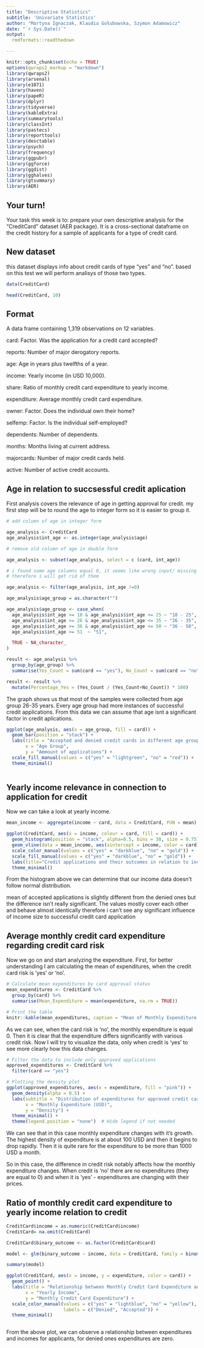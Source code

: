 ```yaml
---
title: "Descriptive Statistics"
subtitle: 'Univariate Statistics'
author: "Martyna Ignaczak, Klaudia Gołubowska, Szymon Adamowicz"
date: "`r Sys.Date()`"
output: 
  rmdformats::readthedown

---
```


```r
knitr::opts_chunk$set(echo = TRUE)
options(qwraps2_markup = "markdown")
library(qwraps2)
library(arsenal)
library(e1071)
library(haven)
library(papeR)
library(dplyr)
library(tidyverse)
library(kableExtra)
library(summarytools)
library(classInt)
library(pastecs)
library(reporttools)
library(desctable)
library(psych)
library(frequency)
library(ggpubr)
library(ggforce)
library(ggdist)
library(gghalves)
library(gtsummary)
library(AER)

```

## Your turn!

Your task this week is to: prepare your own descriptive analysis for the
"CreditCard" dataset (AER package). It is a cross-sectional dataframe on
the credit history for a sample of applicants for a type of credit card.

## New dataset

this dataset displays info about credit cards of type "yes" and "no". based
on this test we will perform analisys of those two types.

```r
data(CreditCard)

head(CreditCard, 10)

```

## Format
A data frame containing 1,319 observations on 12 variables.

card: Factor. Was the application for a credit card accepted?

reports: Number of major derogatory reports.

age: Age in years plus twelfths of a year.

income: Yearly income (in USD 10,000).

share: Ratio of monthly credit card expenditure to yearly income.

expenditure: Average monthly credit card expenditure.

owner: Factor. Does the individual own their home?

selfemp: Factor. Is the individual self-employed?

dependents: Number of dependents.

months: Months living at current address.

majorcards: Number of major credit cards held.

active: Number of active credit accounts.

## Age in relation to succsessful credit aplication

First analysis covers the relevance of age in getting approval for credit.
my first step will be to round the age to integer form so it is easier to
group it.

```r


# add column of age in integer form

age_analysis <- CreditCard
age_analysis$int_age <- as.integer(age_analysis$age)

# remove old column of age in double form

age_analysis <- subset(age_analysis, select = c (card, int_age))

# i found some age columns equal 0, it seems like wrong input/ missing data
# therefore i will get rid of them

age_analysis <- filter(age_analysis, int_age !=0)

age_analysis$age_group = as.character("")

age_analysis$age_group <- case_when(
  age_analysis$int_age >= 18 & age_analysis$int_age <= 25 ~ "18 - 25",
  age_analysis$int_age >= 26 & age_analysis$int_age <= 35 ~ "26 - 35",
  age_analysis$int_age >= 36 & age_analysis$int_age <= 50 ~ "36 - 50",
  age_analysis$int_age >= 51  ~ "51",

  TRUE ~ NA_character_ 
)

result <- age_analysis %>%
  group_by(age_group) %>%
  summarise(Yes_Count = sum(card == "yes"), No_Count = sum(card == "no"))

result <- result %>%
  mutate(Percentage_Yes = (Yes_Count / (Yes_Count+No_Count)) * 100)
```

The graph shows us that most of the samples were collected from age group 
26-35 years. Every age group had more instances of successful credit applications.
From this data we can assume that age isnt a significant factor in credit aplications.

```r

ggplot(age_analysis, aes(x = age_group, fill = card)) +
  geom_bar(position = "stack") +
  labs(title = "Accepted and denied credit cards in different age groups",
       x = "Age Group",
       y = "Ammount of applications") +
  scale_fill_manual(values = c("yes" = "lightgreen", "no" = "red")) +
  theme_minimal()



```
## Yearly income relevance in connection to application for credit

Now we can take a look at yearly income. 
```r

mean_income <- aggregate(income ~ card, data = CreditCard, FUN = mean)

ggplot(CreditCard, aes(x = income, colour = card, fill = card)) +
  geom_histogram(position = "stack", alpha=0.5, bins = 30, size = 0.75) +
  geom_vline(data = mean_income, aes(xintercept = income, color = card), linetype = "dashed", size=1) +
  scale_color_manual(values = c("yes" = "darkblue", "no" = "gold")) +
  scale_fill_manual(values = c("yes" = "darkblue", "no" = "gold")) +
  labs(title="Credit applications and their outcomes in relation to income",x = "Income in USD 10.000", y = "Applications") +
  theme_minimal()


```

From the histogram above we can determine that our income data doesn't 
follow normal distribution.

mean of accepted applications is slightly different from the denied ones
but the difference isn't really significant. The values mostly cover each
other and behave almost identically therefore i can't see any significant 
influence of income size to successful credit card application

## Average monthly credit card expenditure regarding credit card risk

Now we go on and start analyzing the expenditure.
First, for better understanding I am calculating the mean of expenditures, when the credit card risk is 'yes' or 'no'.

```r
# Calculate mean expenditures by card approval status
mean_expenditures <- CreditCard %>%
  group_by(card) %>%
  summarise(Mean_Expenditure = mean(expenditure, na.rm = TRUE))

# Print the table
knitr::kable(mean_expenditures, caption = "Mean of Monthly Expenditure by Card Approval Status")
```

As we can see, when the card risk is 'no', the monthly expenditure is equal 0.
Then it is clear that the expenditure differs significantly with various credit risk.
Now I will try to visualize the data, only when credit is 'yes' to see more clearly how this data changes.

```r
# Filter the data to include only approved applications
approved_expenditures <- CreditCard %>% 
  filter(card == "yes")

# Plotting the density plot
ggplot(approved_expenditures, aes(x = expenditure, fill = "pink")) +
  geom_density(alpha = 0.5) +
  labs(subtitle = "Distribution of expenditures for approved credit card applications",
       x = "Monthly Expenditure (USD)",
       y = "Density") +
  theme_minimal() +
  theme(legend.position = "none")  # Hide legend if not needed
```

We can see that in this case monthly expenditure changes with it's growth.
The highest density of expenditure is at about 100 USD and then it begins to drop rapidly. Then it is quite rare for the expenditure to be more than 1000 USD a month.

So in this case, the difference in credit risk notably affects how the monthly expenditure changes.
When credit is 'no' there are no expenditures (they are equal to 0) and when it is 'yes' - expenditures are changing with their prices.

## Ratio of monthly credit card expenditure to yearly income relation to credit

```r
CreditCard$income = as.numeric(CreditCard$income)
CreditCard= na.omit(CreditCard)

CreditCard$binary_outcome <- as.factor(CreditCard$card)

model <- glm(binary_outcome ~ income, data = CreditCard, family = binomial())

summary(model)

```


```r

ggplot(CreditCard, aes(x = income, y = expenditure, color = card)) +
  geom_point() +
  labs(title = "Relationship between Monthly Credit Card Expenditure and Yearly Income",
       x = "Yearly Income",
       y = "Monthly Credit Card Expenditure") +
  scale_color_manual(values = c("yes" = "lightblue", "no" = "yellow"),
                     labels = c("Denied", "Accepted")) +
  theme_minimal()



```
From the above plot, we can observe a relationship between expenditures and incomes for applicants, for denied ones expenditures are zero.
